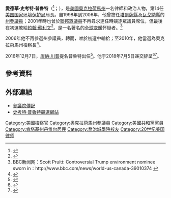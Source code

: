 {{多個問題|
{{Expand|time=2016-12-08T15:22:47+00:00}}
{{请求翻译|time=2016-12-08T15:22:47+00:00}}
}}
{{noteTA
|G1=PresidentsUS
|G2=PP
|G3=USState
|1=zh-hans:普鲁伊特;zh-hant:普魯特;zh-tw:普魯特;
}}
{{Infobox Officeholder
|name	          = 史考特·普魯特
|image            = File:Scott Pruitt, EPA official portrait.jpg
|native_name      = Scott Pruitt
|native_name_lang = en
|office         = [[File:Logo_of_the_United_States_Environmental_Protection_Agency.svg|25px]] 第14任{{le|國家環境保護局局長|Administrator of the Environmental Protection Agency}}
|president      = [[唐納·川普|唐納·川普]]
|term_start     = 2017年2月17日
|term_end       = 2018年7月6日
|predecessor    = {{le|安德魯·R·惠勒|Andrew R. Wheeler}}{{small|（代理）}}
|successor      = 
|office1        = [[File:Seal_of_Oklahoma.svg|25px]] {{le|奧克拉荷馬州檢察長|Attorney General of Oklahoma}}
|governor1      = {{le|瑪麗·費林|Mary Fallin}}
|term_start1    = 2011年1月10日
|term_end1      = 2017年2月17日
|predecessor1   = {{le|德魯·埃德蒙森|Drew Edmondson}}
|successor1     = {{le|卡拉·羅德里格斯|Cara Rodriguez}}{{small|（代理）}}
|state_senate2  = 俄克拉何马州
|district2      = 三十六
|term_start2    = 2003年1月7日
|term_end2      = 2007年1月9日
|predecessor2   = ''選區自第五十四選區重新命名''
|successor2     = [[比爾·布朗_(美國政治人物)|比爾·布朗]]
|state_senate3  = 俄克拉何马州
|district3      = 五十四
|term_start3    = 1999年1月5日
|term_end3      = 2003年1月7日
|predecessor3   = [[杰拉德·賴特|杰拉德·賴特]]
|successor3     = ''選區重新命名為第三十六選區''
|birth_date     = {{birth date and age|1968|5|9}}
|birth_place    = [[美國|美國]][[肯塔基州|肯塔基州]][[丹維爾_(肯塔基州)|丹維爾]]
|death_date     = 
|death_place    = 
|spouse         = 
|religion       = 
|children       = 
|alma_mater     = {{le|喬治城學院|Georgetown College}}{{small|（[[文学士|BA]]）}}<br>{{le|陶沙大學|University of Tulsa}}{{small|（[[法律博士|JD]]）}}
|party          = [[共和黨_(美國)|共和黨]]
|website        = 
}}

'''愛德華·史考特·普魯特'''（{{lang-en|Edward Scott Pruitt}}<ref>{{Cite web |url=http://www.sbts.edu/wp-content/uploads/sites/3/2010/11/Catalog_directory_Aug2013.pdf |title=Southern Seminary Catalog – Directory, 2013–2014 |accessdate=2017-03-05 |archive-date=2016-12-20 |archive-url=https://web.archive.org/web/20161220151011/http://www.sbts.edu/wp-content/uploads/sites/3/2010/11/Catalog_directory_Aug2013.pdf |dead-url=no }}</ref>；{{bd|1968年|5月9日|}}），是[[美國|美國]][[奧克拉荷馬州|奧克拉荷馬州]]一名律師和政治人物，第14任[[美国国家环境保护局|美国国家环境保护局]]局長。自1998年到2006年，他曾擔任[[塔爾薩縣|塔爾薩縣]]及[[瓦戈納縣_(奧克拉荷馬州)|瓦戈納縣]]的[[俄克拉何马州参议院|州參議員]]；2001年時也曾於{{link-en|奧克拉荷馬州第一國會選區|Oklahoma's 1st congressional district|州第一選區}}[[美國眾議院|聯邦眾議員]]{{le|史蒂夫·拉金特|Steve Largent}}不再尋求連任時競逐眾議員席位，但最後在初選敗給[[約翰·蘇利文|約翰·蘇利文]]<ref>{{Cite web |url=http://www.thegreenpapers.com/G02/OK.phtml |title=Oklahoma 2002 Midterm Election |accessdate=2016-12-08 |archive-date=2017-02-09 |archive-url=https://web.archive.org/web/20170209174132/http://www.thegreenpapers.com/G02/OK.phtml |dead-url=no }}</ref>。是一名著名的[[全球变暖|全球变暖]]怀疑者。<ref>BBC新闻网：Scott Pruitt: Controversial Trump environment nominee sworn in：http://www.bbc.com/news/world-us-canada-39010374 {{Wayback|url=http://www.bbc.com/news/world-us-canada-39010374 |date=20170220100306 }}</ref>

2006年他不再參選州參議員，轉而{{le|2006年奧克拉荷馬州選舉|Oklahoma state elections, 2006|競逐}}{{le|奧克拉荷馬州副州長|Lieutenant Governor of Oklahoma}}，唯於初選中輸給{{le|托德·希特|Todd Hiett}}；至2010年，他當選為奧克拉荷馬州檢察長<ref name="officalresults">{{cite web |url=http://www.ok.gov/elections/documents/General%20Election%20Results%20by%20County%20110210.pdf |publisher=Oklahoma State Election Board |title=Election Results |accessdate=2010-11-09 |format=pdf |archive-date=2010-11-16 |archive-url=https://web.archive.org/web/20101116083917/http://www.ok.gov/elections/documents/General%20Election%20Results%20by%20County%20110210.pdf |dead-url=no }}</ref>。

2016年12月7日，{{le|候任美國總統|President-elect of the United States}}[[唐納·川普|唐納·川普]]提名普魯特出任{{le|美國環境保護局局長|Administrator of the Environmental Protection Agency}}<ref>{{cite web|url=http://www.reuters.com/article/us-usa-trump-epa-idUSKBN13W2HE|title=Trump to tap Oklahoma attorney general to lead EPA: transition team|date=December 7, 2016|publisher=[[Reuters|Reuters]]|accessdate=2016-12-08|archive-date=2016-12-08|archive-url=https://web.archive.org/web/20161208135709/http://www.reuters.com/article/us-usa-trump-epa-idUSKBN13W2HE|dead-url=no}}</ref>。他于2018年7月5日递交辞呈<ref>{{Cite news|url=https://www.cnn.com/2018/07/05/politics/scott-pruitt-epa-resigns/index.html|title=EPA chief Scott Pruitt resigns amid ethics scandals|last=CNN|first=Jeremy Diamond, Eli Watkins and Juana Summers,|work=CNN|access-date=July 5, 2018|archive-date=2018-07-05|archive-url=https://web.archive.org/web/20180705195635/https://www.cnn.com/2018/07/05/politics/scott-pruitt-epa-resigns/index.html|dead-url=no}}</ref><ref>{{Cite news|url=http://www.foxnews.com/politics/2018/07/05/scott-pruitts-full-resignation-letter-to-president-trump.html|title=Scott Pruitt's full resignation letter to President Trump|date=July 5, 2018|work=Fox News|access-date=July 5, 2018|language=en-US|archive-date=2018-07-05|archive-url=https://web.archive.org/web/20180705203756/http://www.foxnews.com/politics/2018/07/05/scott-pruitts-full-resignation-letter-to-president-trump.html|dead-url=no}}</ref>。

==參考資料==
{{reflist}}

==外部連結==
*[http://www.oksenate.gov/Senators/biographies/pruitt_bio.html 參議院傳記]{{Wayback|url=http://www.oksenate.gov/Senators/biographies/pruitt_bio.html |date=20061111231202 }}
*[http://www.ScottPruitt.com 史考特·普魯特競選網站]{{Wayback|url=http://www.scottpruitt.com/ |date=20161227151320 }}



{{start box}}
{{succession box|{{le|德魯·埃德蒙森|Drew Edmondson}}|{{le|卡拉·羅德里格斯|Cara Rodriguez}}<br>{{small|代理}}|[[File:Seal_of_Oklahoma.svg|25px]] {{le|奧克拉荷馬州檢察長|Attorney General of Oklahoma}}|2011年－2017年}}
{{succession box|{{le|凱瑟琳·麥凱布|Catherine McCabe}}<br>{{small|代理}}|現任|[[File:Logo_of_the_United_States_Environmental_Protection_Agency.svg|25px]] {{le|國家環境保護局局長|Administrator of the Environmental Protection Agency}}|2017年－}}
{{end box}}

{{Authority control}}
{{DEFAULTSORT:Pruitt, Scott}}
{{Donald Trump cabinet}}
[[Category:美國檢察官|Category:美國檢察官]]
[[Category:奧克拉荷馬州參議員|Category:奧克拉荷馬州參議員]]
[[Category:美國共和黨黨員|Category:美國共和黨黨員]]
[[Category:肯塔基州丹维尔居民|Category:肯塔基州丹维尔居民]]
[[Category:喬治城學院校友|Category:喬治城學院校友]]
[[Category:20世纪美国律师|Category:20世纪美国律师]]